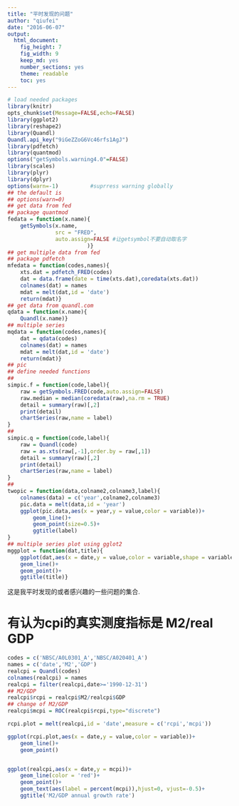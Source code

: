 ```yaml
---
title: "平时发现的问题"
author: "qiufei"
date: "2016-06-07"
output: 
  html_document: 
    fig_height: 7
    fig_width: 9
    keep_md: yes
    number_sections: yes
    theme: readable
    toc: yes
---
```


```r

# load needed packages
library(knitr)
opts_chunk$set(Message=FALSE,echo=FALSE)
library(ggplot2)
library(reshape2)
library(Quandl)
Quandl.api_key("9iGeZZoG6Vc46rfs1AgJ")
library(pdfetch)
library(quantmod)
options("getSymbols.warning4.0"=FALSE)
library(scales)
library(plyr)
library(dplyr)
options(warn=-1)          #suprress warning globally
## the default is
## options(warn=0)
## get data from fed
## package quantmod
fedata = function(x.name){
    getSymbols(x.name,
               src = "FRED",
               auto.assign=FALSE #让getsymbol不要自动取名字
                         )}
## get multiple data from fed
## package pdfetch
mfedata = function(codes,names){
    xts.dat = pdfetch_FRED(codes)
    dat = data.frame(date = time(xts.dat),coredata(xts.dat))
    colnames(dat) = names
    mdat = melt(dat,id = 'date')
    return(mdat)}
## get data from quandl.com
qdata = function(x.name){
    Quandl(x.name)}
## multiple series
mqdata = function(codes,names){
    dat = qdata(codes)
    colnames(dat) = names
    mdat = melt(dat,id = 'date')
    return(mdat)}
## pic
## define needed functions
## 
simpic.f = function(code,label){
    raw = getSymbols.FRED(code,auto.assign=FALSE)
    raw.median = median(coredata(raw),na.rm = TRUE)
    detail = summary(raw)[,2]
    print(detail)
    chartSeries(raw,name = label)
}
## 
simpic.q = function(code,label){
    raw = Quandl(code)
    raw = as.xts(raw[,-1],order.by = raw[,1])
    detail = summary(raw)[,2]
    print(detail)
    chartSeries(raw,name = label)
}
##
twopic = function(data,colname2,colname3,label){
    colnames(data) = c('year',colname2,colname3)
    pic.data = melt(data,id = 'year')
    ggplot(pic.data,aes(x = year,y = value,color = variable))+
        geom_line()+
        geom_point(size=0.5)+
        ggtitle(label)
}
## multiple series plot using gglot2
mggplot = function(dat,title){
    ggplot(dat,aes(x = date,y = value,color = variable,shape = variable))+
    geom_line()+
    geom_point()+
    ggtitle(title)}


```

这是我平时发现的或者感兴趣的一些问题的集合.


# 有认为cpi的真实测度指标是 M2/real GDP #


```r

codes = c('NBSC/A0L0301_A','NBSC/A020401_A')
names = c('date','M2','GDP')
realcpi = Quandl(codes)
colnames(realcpi) = names
realcpi = filter(realcpi,date>='1990-12-31')
## M2/GDP
realcpi$rcpi = realcpi$M2/realcpi$GDP
## change of M2/GDP
realcpi$mcpi = ROC(realcpi$rcpi,type="discrete")

rcpi.plot = melt(realcpi,id = 'date',measure = c('rcpi','mcpi'))

ggplot(rcpi.plot,aes(x = date,y = value,color = variable))+
    geom_line()+
    geom_point()


ggplot(realcpi,aes(x = date,y = mcpi))+
    geom_line(color = 'red')+
    geom_point()+
    geom_text(aes(label = percent(mcpi)),hjust=0, vjust=-0.5)+
    ggtitle('M2/GDP annual growth rate')


```

